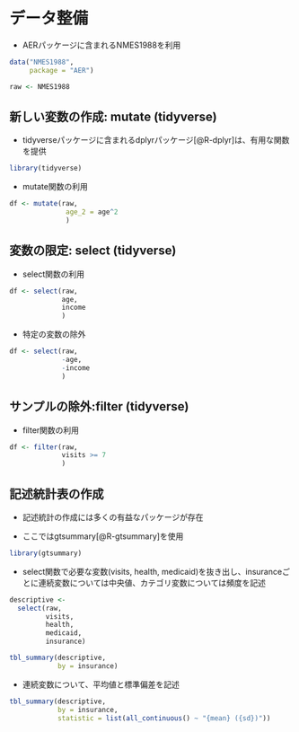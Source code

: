 # データ整備

- AERパッケージに含まれるNMES1988を利用

```r
data("NMES1988",
     package = "AER")

raw <- NMES1988
```

## 新しい変数の作成: mutate (tidyverse)


- tidyverseパッケージに含まれるdplyrパッケージ[@R-dplyr]は、有用な関数を提供

```r
library(tidyverse)
```

- mutate関数の利用

```r
df <- mutate(raw,
              age_2 = age^2
              )
```


## 変数の限定: select (tidyverse)

- select関数の利用

```r
df <- select(raw,
             age,
             income
             )
```

- 特定の変数の除外

```r
df <- select(raw,
             -age,
             -income
             )
```

## サンプルの除外:filter (tidyverse)

- filter関数の利用

```r
df <- filter(raw,
             visits >= 7
             )
```



## 記述統計表の作成

- 記述統計の作成には多くの有益なパッケージが存在

- ここではgtsummary[@R-gtsummary]を使用

```r
library(gtsummary)
```

- select関数で必要な変数(visits, health, medicaid)を抜き出し、insuranceごとに連続変数については中央値、カテゴリ変数については頻度を記述

```r
descriptive <-
  select(raw,
         visits,
         health,
         medicaid,
         insurance)

tbl_summary(descriptive,
            by = insurance)
```

- 連続変数について、平均値と標準偏差を記述

```r
tbl_summary(descriptive,
            by = insurance,
            statistic = list(all_continuous() ~ "{mean} ({sd})"))
```

